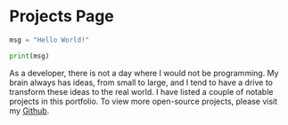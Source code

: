 # Projects Page

```py showLineNumbers filename="main.py" {3} copy
msg = "Hello World!"

print(msg)
```

As a developer, there is not a day where I would not be programming.
My brain always has ideas, from small to large, and I tend to have a drive to transform these ideas to the real world.
I have listed a couple of notable projects in this portfolio. To view more open-source projects, please visit my [Github](https://github.com/jdinh-782).